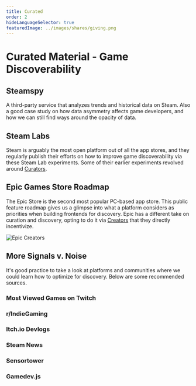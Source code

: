 ```yaml
---
title: Curated
order: 2
hideLanguageSelector: true
featuredImage: ../images/shares/giving.png
---
```


# Curated Material - Game Discoverability

## <Link to="https://steamspy.com/">Steamspy</Link>

A third-party service that analyzes trends and historical data on Steam. Also a good case study on how data asymmetry affects game developers, and how we can still find ways around the opacity of data.

## <Link to="https://store.steampowered.com/labs/">Steam Labs</Link>

Steam is arguably the most open platform out of all the app stores, and they regularly publish their efforts on how to improve game discoverability via these Steam Lab experiments. Some of their earlier experiments revolved around [Curators](https://store.steampowered.com/curators/). 


## <Link to="https://trello.com/b/GXLc34hk/epic-games-store-roadmap">Epic Games Store Roadmap</Link>

The Epic Store is the second most popular PC-based app store. This public feature roadmap gives us a glimpse into what a platform considers as priorities when building frontends for discovery. Epic has a different take on curation and discovery, opting to do it via [Creators](https://www.epicgames.com/affiliate/en-US/overview) that they directly incentivize.

<Image src="/images/gaming-img/epiccreator.jpg" alt="Epic Creators" />

## More Signals v. Noise

It's good practice to take a look at platforms and communities where we could learn how to optimize for discovery. Below are some recommended sources.

### <Link to="https://www.twitch.tv/directory?sort=VIEWER_COUNT">Most Viewed Games on Twitch</Link>

### <Link to="https://www.reddit.com/r/IndieGaming/">r/IndieGaming</Link>

### <Link to="https://itch.io/devlogs">Itch.io Devlogs</Link>

### <Link to="https://steamcommunity.com/games/593110/announcements">Steam News</Link>

### <Link to="https://sensortower.com/blog">Sensortower</Link>

### <Link to="https://gamedevjs.com/">Gamedev.js</Link>